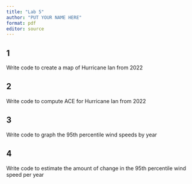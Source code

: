 ```yaml
---
title: "Lab 5"
author: "PUT YOUR NAME HERE"
format: pdf
editor: source
---
```


## 1 
Write code to create a map of Hurricane Ian from 2022

## 2
Write code to compute ACE for Hurricane Ian from 2022

## 3
Write code to graph the 95th percentile wind speeds by year

## 4
Write code to estimate the amount of change in the 95th percentile wind speed per year

